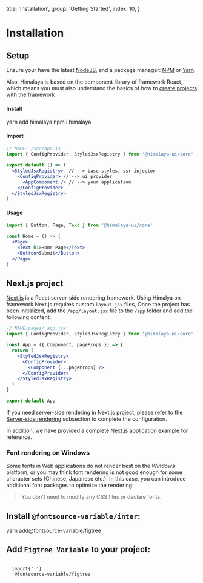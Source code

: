 
  title: 'Installation',
  group: 'Getting Started',
  index: 10,
}

# Installation

## Setup

Ensure your have the latest [NodeJS](https://nodejs.org/en/download/),
and a package manager: [NPM](https://www.npmjs.com/) or [Yarn](https://yarnpkg.com/).

Also, Himalaya is based on the component library of framework React, which means you must also understand the basics of how to [create projects](https://reactjs.org/docs/hello-world.html) with the framework

<h4>
  <Dot type="success">Install</Dot>
</h4>

<Tabs initialValue="yarn" hideDivider hideBorder align="flex-end" mt="-46px">
  <Tabs.Item label="Yarn" value="yarn">
    <Snippet>yarn add himalaya</Snippet>
  </Tabs.Item>
  <Tabs.Item label="Npm" value="npm">
    <Snippet>npm i himalaya</Snippet>
  </Tabs.Item>
</Tabs>
<Spacer h={0.5} />
<h4>
  <Dot type="success">Import</Dot>
</h4>

```jsx
// NAME: /src/app.js
import { ConfigProvider, StyledJsxRegistry } from '@himalaya-ui/core'

export default () => (
  <StyledJsxRegistry>  // --> base styles, ssr injector
    <ConfigProvider> // --> ui provider
      <AppComponent /> // --> your application
    </ConfigProvider>
  </StyledJsxRegistry>
)
```

<Spacer h={0} mb="8px" />
<h4>
  <Dot type="success">Usage</Dot>
</h4>

```jsx
import { Button, Page, Text } from '@himalaya-ui/core'

const Home = () => (
  <Page>
    <Text h1>Home Page</Text>
    <Button>Submit</Button>
  </Page>
)
```

## Next.js project

[Next.js](https://nextjs.org/) is a React server-side rendering framework. Using Himalya on framework Next.js requires custom `layout.jsx` files,
Once the project has been initialized, add the `/app/layout.jsx` file to the `/app` folder and add the following content:

```jsx
// NAME:pages/_app.jsx
import { ConfigProvider, StyledJsxRegistry } from '@himalaya-ui/core'

const App = ({ Component, pageProps }) => {
  return (
    <StyledJsxRegistry>
      <ConfigProvider>
        <Component {...pageProps} />
      </ConfigProvider>
    </StyledJsxRegistry>
  )
}

export default App
```

If you need server-side rendering in Next.js project,
please refer to the [Server-side rendering](/guide/server-render) subsection to complete the configuration.

In addition, we have provided a complete [Next.js application](https://github.com/red-ninjas/landing-page) example for reference.

### Font rendering on Windows

Some fonts in Web applications do not render best on the _Windows_ platform, or you may think font rendering is not good enough for some character sets (Chinese, Japanese etc.). In this case, you can introduce additional font packages to optimize the rendering:

> You don't need to modify any CSS files or declare fonts.

## Install `@fontsource-variable/inter`:

<Snippet>yarn add@fontsource-variable/figtree</Snippet>

## Add `Figtree Variable` to your project:

<Code block my={0} width="100%">
  <span className="token keyword module">import</span>{' '}
  <span className="token string">'@fontsource-variable/figtree'</span>
</Code>
